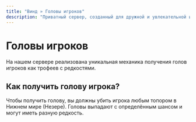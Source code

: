 ```yaml
---
title: "Винд » Головы игроков"
description: "Приватный сервер, созданный для дружной и увлекательной игры."
---
```

# Головы игроков

На нашем сервере реализована уникальная механика получения голов игроков как трофеев с редкостями.

## Как получить голову игрока?

Чтобы получить голову, вы должны убить игрока любым топором в Нижнем мире (Незере). Головы выпадают с определённым шансом и могут иметь разную редкость.